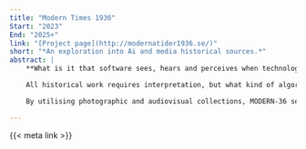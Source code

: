 ```yaml
---
title: "Modern Times 1936"
Start: "2023"
End: "2025+"
link: "[Project page](http://modernatider1936.se/)"
short: "*An exploration into Ai and media historical sources.*"
abstract: |
    **What is it that software sees, hears and perceives when technologies for pattern recognition are applied to media historical sources?**

    All historical work requires interpretation, but what kind of algorithmic interpretations of modernity does software yield from historical archives. MODERN-36 is empirically committed to everyday experiences and sets out to study how machines interpret symbols of modernity in media from 1936.

    By utilising photographic and audiovisual collections, MODERN-36 seeks to analyse how modern Sweden was, while also exploring how computational methods can help us understand modernity in new ways.

---
```


{{< meta link >}}
